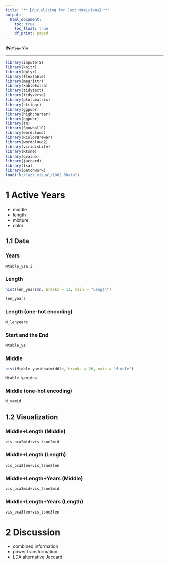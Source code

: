 ```yaml
---
title: "**【Visualizing for Jazz Musicians】**"
output: 
  html_document:
    toc: true
    toc_float: true
    df_print: paged
---
```


**$\mathcal{YiHsin}\;\mathcal{Lu}$**

****

  
```r
library(imputeTS)
library(knitr)
library(dplyr)
library(flextable)
library(magrittr)
library(kableExtra)
library(tidytext)
library(tidyverse)
library(plot.matrix)
library(stringr)
library(ggpubr)
library(highcharter)
library(ggpubr)
library(tm)
library(SnowballC)
library(wordcloud)
library(RColorBrewer)
library(wordcloud2)
library(viridisLite)
library(Rtsne)
library(qvalue)
library(jaccard)
library(lsa)
library(patchwork)
load("D:/jazz_visual/1002.RData")
```


# **1 Active Years**

* middle
* length
* mixture
* color

## **1.1 Data**{.tabset}

### Years

```r
Mtable_ysa.i
```

### Length

```r
hist(len_years$n, breaks = 13, main = "Length")
```

```r
len_years
```

### Length (one-hot encoding)

```r
M_lenyears
```

### Start and the End

```r
Mtable_ya
```

### Middle

```r
hist(Mtable_yamidna$middle, breaks = 20, main = "Middle")
```

```r
Mtable_yamidna
```

### Middle (one-hot encoding)

```r
M_yamid
```

## **1.2 Visualization**{.tabset}

### Middle+Length (Middle)

```r
vis_pca2mid+vis_tsne2mid
```

### Middle+Length (Length)

```r
vis_pca2len+vis_tsne2len
```

### Middle+Length+Years (Middle)

```r
vis_pca3mid+vis_tsne3mid
```

### Middle+Length+Years (Length)

```r
vis_pca3len+vis_tsne3len
```

# **2 Discussion**

* combined information
* power transformation
* LDA alternative Jaccard